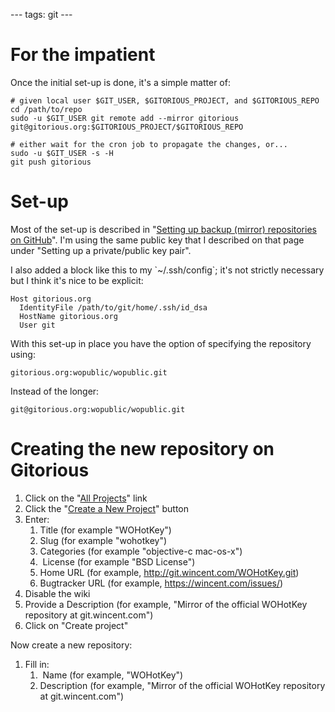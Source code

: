 ---
tags: git
---
= For the impatient =

Once the initial set-up is done, it's a simple matter of:

<pre># given local user $GIT_USER, $GITORIOUS_PROJECT, and $GITORIOUS_REPO
cd /path/to/repo
sudo -u $GIT_USER git remote add --mirror gitorious git@gitorious.org:$GITORIOUS_PROJECT/$GITORIOUS_REPO

# either wait for the cron job to propagate the changes, or...
sudo -u $GIT_USER -s -H
git push gitorious</pre>

= Set-up =

Most of the set-up is described in "[[Setting up backup (mirror) repositories on GitHub]]". I'm using the same public key that I described on that page under "Setting up a private/public key pair".

I also added a block like this to my `~/.ssh/config`; it's not strictly necessary but I think it's nice to be explicit:

 Host gitorious.org
   IdentityFile /path/to/git/home/.ssh/id_dsa
   HostName gitorious.org
   User git

With this set-up in place you have the option of specifying the repository using:

 gitorious.org:wopublic/wopublic.git

Instead of the longer:

 git@gitorious.org:wopublic/wopublic.git

= Creating the new repository on Gitorious =

# Click on the "[http://gitorious.org/projects All Projects]" link
# Click the "[http://gitorious.org/projects/new Create a New Project]" button
# Enter:
## Title (for example "WOHotKey")
## Slug (for example "wohotkey")
## Categories (for example "objective-c mac-os-x")
## License (for example "BSD License")
## Home URL (for example, http://git.wincent.com/WOHotKey.git)
## Bugtracker URL (for example, https://wincent.com/issues/)
# Disable the wiki
# Provide a Description (for example, "Mirror of the official WOHotKey repository at git.wincent.com")
# Click on "Create project"

Now create a new repository:

# Fill in:
## Name (for example, "WOHotKey")
## Description (for example, "Mirror of the official WOHotKey repository at git.wincent.com")
